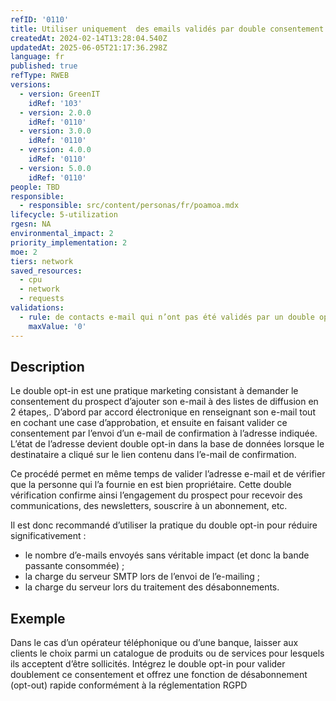 ```yaml
---
refID: '0110'
title: Utiliser uniquement  des emails validés par double consentement
createdAt: 2024-02-14T13:28:04.540Z
updatedAt: 2025-06-05T21:17:36.298Z
language: fr
published: true
refType: RWEB
versions:
  - version: GreenIT
    idRef: '103'
  - version: 2.0.0
    idRef: '0110'
  - version: 3.0.0
    idRef: '0110'
  - version: 4.0.0
    idRef: '0110'
  - version: 5.0.0
    idRef: '0110'
people: TBD
responsible:
  - responsible: src/content/personas/fr/poamoa.mdx
lifecycle: 5-utilization
rgesn: NA
environmental_impact: 2
priority_implementation: 2
moe: 2
tiers: network
saved_resources:
  - cpu
  - network
  - requests
validations:
  - rule: de contacts e-mail qui n’ont pas été validés par un double opt-in
    maxValue: '0'
---
```


## Description

Le double opt-in est une pratique marketing consistant à demander le consentement du prospect d’ajouter son e-mail à des listes de diffusion en 2 étapes,. D’abord par accord électronique en renseignant son e-mail tout en cochant une case d’approbation, et ensuite en faisant valider ce consentement par l’envoi d’un e-mail de confirmation à l’adresse indiquée. L’état de l’adresse devient double opt-in dans la base de données lorsque le destinataire a cliqué sur le lien contenu dans l’e-mail de confirmation.

Ce procédé permet en même temps de valider l’adresse e-mail et de vérifier que la personne qui l’a fournie en est bien propriétaire. Cette double vérification confirme ainsi l’engagement du prospect pour recevoir des communications, des newsletters, souscrire à un abonnement, etc.

Il est donc recommandé d’utiliser la pratique du double opt-in pour réduire significativement :

* le nombre d’e-mails envoyés sans véritable impact (et donc la bande passante consommée) ;
* la charge du serveur SMTP lors de l’envoi de l’e-mailing ;
* la charge du serveur lors du traitement des désabonnements.

## Exemple

Dans le cas d’un opérateur téléphonique ou d’une banque, laisser aux clients le choix parmi un catalogue de produits ou de services pour lesquels ils acceptent d’être sollicités. Intégrez le double opt-in pour valider doublement ce consentement et offrez une fonction de désabonnement (opt-out) rapide conformément à la réglementation RGPD

